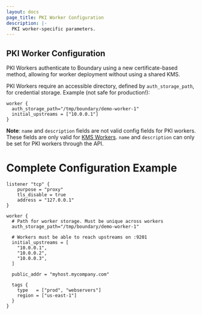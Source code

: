 ```yaml
---
layout: docs
page_title: PKI Worker Configuration
description: |-
  PKI worker-specific parameters.
---
```



## PKI Worker Configuration
PKI Workers authenticate to Boundary using a new certificate-based method, allowing for worker deployment
without using a shared KMS.

PKI Workers require an accessible directory, defined by `auth_storage_path`, for credential storage.
Example (not safe for production!):

```hcl
worker {
  auth_storage_path="/tmp/boundary/demo-worker-1"
  initial_upstreams = ["10.0.0.1"]
}
```

__Note__: `name` and `description` fields are not valid config fields for PKI workers. These fields are only valid for
[KMS Workers][]. `name` and `description` can only be set for PKI workers through the API.

# Complete Configuration Example

```hcl
listener "tcp" {
	purpose = "proxy"
	tls_disable = true
	address = "127.0.0.1"
}

worker {
  # Path for worker storage. Must be unique across workers
  auth_storage_path="/tmp/boundary/demo-worker-1"

  # Workers must be able to reach upstreams on :9201
  initial_upstreams = [
    "10.0.0.1",
    "10.0.0.2",
    "10.0.0.3",
  ]

  public_addr = "myhost.mycompany.com"

  tags {
    type   = ["prod", "webservers"]
    region = ["us-east-1"]
  }
}


```
[kms workers]: /docs/oss/configuration/worker/kms-worker
